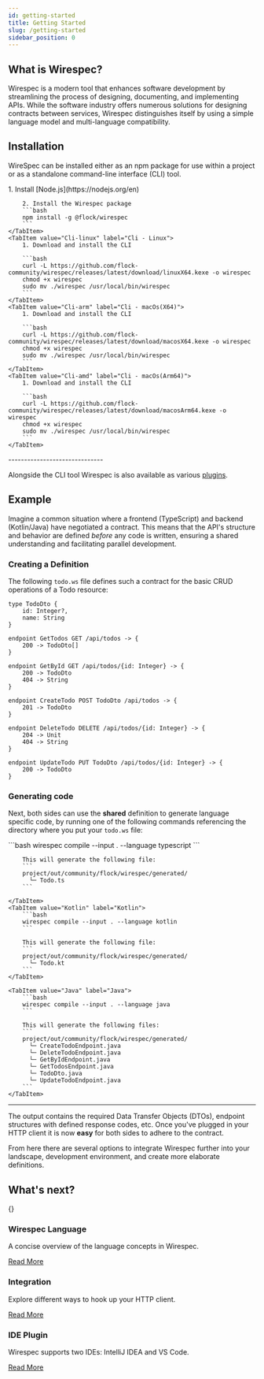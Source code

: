 ```yaml
---
id: getting-started
title: Getting Started
slug: /getting-started
sidebar_position: 0
---
```



## What is Wirespec?

Wirespec is a modern tool that enhances software development by streamlining the process of designing, documenting,
and implementing APIs. While the software industry offers numerous solutions for designing contracts between services,
Wirespec distinguishes itself by using a simple language model and multi-language compatibility.

## Installation

WireSpec can be installed either as an npm package for use within a project or as a standalone command-line interface
(CLI) tool.

[//]: # (TODO should be Npm + Docker + Homebrew)

<Tabs>
    <TabItem value="npm" label="Npm">
        1. Install [Node.js](https://nodejs.org/en)

        2. Install the Wirespec package
        ```bash
        npm install -g @flock/wirespec
        ```
    </TabItem>
    <TabItem value="Cli-linux" label="Cli - Linux">
        1. Download and install the CLI

        ```bash
        curl -L https://github.com/flock-community/wirespec/releases/latest/download/linuxX64.kexe -o wirespec
        chmod +x wirespec
        sudo mv ./wirespec /usr/local/bin/wirespec
        ```
    </TabItem>
    <TabItem value="Cli-arm" label="Cli - macOs(X64)">
        1. Download and install the CLI

        ```bash
        curl -L https://github.com/flock-community/wirespec/releases/latest/download/macosX64.kexe -o wirespec
        chmod +x wirespec
        sudo mv ./wirespec /usr/local/bin/wirespec
        ```
    </TabItem>
    <TabItem value="Cli-amd" label="Cli - macOs(Arm64)">
        1. Download and install the CLI

        ```bash
        curl -L https://github.com/flock-community/wirespec/releases/latest/download/macosArm64.kexe -o wirespec
        chmod +x wirespec
        sudo mv ./wirespec /usr/local/bin/wirespec
        ```
    </TabItem>
</Tabs>
------------------------------

Alongside the CLI tool Wirespec is also available as various [plugins](plugins).

## Example

Imagine a common situation where a frontend (TypeScript) and backend (Kotlin/Java) have negotiated a contract. This
means that the API's structure and behavior are defined *before* any code is written, ensuring a shared understanding
and facilitating parallel development.

### Creating a Definition

The following `todo.ws` file defines such a contract for the basic CRUD operations of a Todo resource:

```wirespec
type TodoDto {
    id: Integer?,
    name: String
}

endpoint GetTodos GET /api/todos -> {
    200 -> TodoDto[]
}

endpoint GetById GET /api/todos/{id: Integer} -> {
    200 -> TodoDto
    404 -> String
}

endpoint CreateTodo POST TodoDto /api/todos -> {
    201 -> TodoDto
}

endpoint DeleteTodo DELETE /api/todos/{id: Integer} -> {
    204 -> Unit
    404 -> String
}

endpoint UpdateTodo PUT TodoDto /api/todos/{id: Integer} -> {
    200 -> TodoDto
}
```

### Generating code

Next, both sides can use the **shared** definition to generate language specific code, by running
one of the following commands referencing the directory where you put your `todo.ws` file:

<Tabs>
    <TabItem value="TypeScript" label="TypeScript">
        ```bash
        wirespec compile --input . --language typescript
        ```

        This will generate the following file:
        ```
        project/out/community/flock/wirespec/generated/
          └─ Todo.ts
        ```

    </TabItem>
    <TabItem value="Kotlin" label="Kotlin">
        ```bash
        wirespec compile --input . --language kotlin
        ```

        This will generate the following file:
        ```
        project/out/community/flock/wirespec/generated/
          └─ Todo.kt
        ```
    </TabItem>

    <TabItem value="Java" label="Java">
        ```bash
        wirespec compile --input . --language java
        ```

        This will generate the following files:
        ```
        project/out/community/flock/wirespec/generated/
          └─ CreateTodoEndpoint.java
          └─ DeleteTodoEndpoint.java
          └─ GetByIdEndpoint.java
          └─ GetTodosEndpoint.java
          └─ TodoDto.java
          └─ UpdateTodoEndpoint.java
        ```
    </TabItem>
</Tabs>

------------------------------

The output contains the required Data Transfer Objects (DTOs), endpoint structures with defined response codes, etc.
Once you've plugged in your HTTP client it is now **easy** for both sides to adhere to the contract.

From here there are several options to integrate Wirespec further into your landscape, development environment, and
create more elaborate definitions.

[//]: # (Gotta knock it out of the park here)

## What's next?

<div style={{ display: 'flex', gap: '20px' }}>  {}
    <div style={{ flex: '1', border: '1px solid #ccc', padding: '15px', borderRadius: '5px' }}>
        <h3>Wirespec Language</h3>
        <p>A concise overview of the language concepts in Wirespec.</p>
        <a href="/docs/language">Read More</a>
    </div>
    <div style={{ flex: '1', border: '1px solid #ccc', padding: '15px', borderRadius: '5px' }}>
        <h3>Integration</h3>
        <p>Explore different ways to hook up your HTTP client.</p>
        <a href="/docs/integration">Read More</a>
    </div>
    <div style={{ flex: '1', border: '1px solid #ccc', padding: '15px', borderRadius: '5px' }}>
        <h3>IDE Plugin</h3>
        <p>Wirespec supports two IDEs: IntelliJ IDEA and VS Code.</p>
        <a href="/docs/integration">Read More</a>
    </div>
</div>
